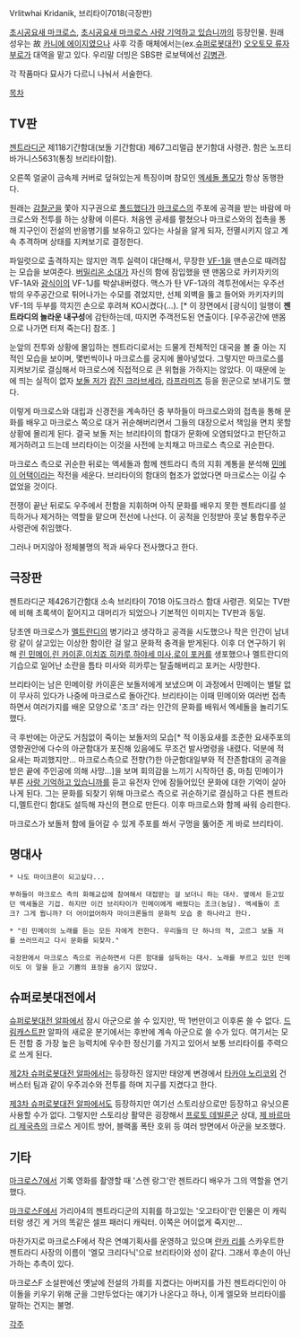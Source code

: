 Vrlitwhai Kridanik, 브리타이7018(극장판)

[[초시공요새 마크로스]], [[초시공요새 마크로스 사랑 기억하고 있습니까]]의 등장인물.
원래 성우는 故 [[카니에 에이지]]였으나 사후 각종 매체에서는(ex.[[슈퍼로봇대전]]) [[오오토모 류자부로]]가 대역을 맡고 있다. 우리말 더빙은 SBS판 로보텍에선 [[김병관]].

각 작품마다 묘사가 다르니 나눠서 서술한다.

[[목차]]
== TV판 ==

[[젠트라디]]군 제118기간함대(보돌 기간함대) 제67그리멀급 분기함대 사령관. 함은 노프티 바가니스5631(통칭 브리타이함).

오른쪽 얼굴이 금속제 커버로 덮혀있는게 특징이며 참모인 [[엑세돌 폴모]]가 항상 동행한다. 

원래는 [[감찰군]]을 쫓아 지구권으로 [[폴드]]했다가 [[마크로스]]의 주포에 공격을 받는 바람에 마크로스와 전투를 하는 상황에 이른다. 처음엔 공세를 펼쳤으나 마크로스와의 접촉을 통해 지구인이 전설의 반응병기를 보유하고 있다는 사실을 알게 되자, 전멸시키지 않고 계속 추격하며 상태를 지켜보기로 결정한다.

파일럿으로 출격하지는 않지만 격투 실력이 대단해서, 무장한 [[VF-1]]을 맨손으로 때려잡는 모습을 보여준다. [[버밀리온 소대]]가 자신의 함에 잠입했을 땐 맨몸으로 카키자키의 VF-1A와 [[광식이]]의 VF-1J를 박살내버렸다. 맥스가 탄 VF-1과의 격투전에서는 우주선 밖의 우주공간으로 튀어나가는 수모를 겪었지만, 선체 외벽을 뚫고 들어와 카키자키의 VF-1의 두부를 깍지낀 손으로 후려쳐 KO시켰다(…). [* 이 장면에서 [광식이] 일행이 '''젠트라디의 놀라운 내구성'''에 감탄하는데, 따지면 주객전도된 연출이다. [우주공간에 맨몸으로 나가면 터져 죽는다] 참조. ]

눈앞의 전투와 상황에 몰입하는 젠트라디로서는 드물게 전체적인 대국을 볼 줄 아는 지적인 모습을 보이며, 몇번씩이나 마크로스를 궁지에 몰아넣었다. 그렇지만 마크로스를 지켜보기로 결심해서 마크로스에 직접적으로 큰 위협을 가하지는 않았다. 이 때문에 눈에 띄는 실적이 없자 [[보돌 저]]가 [[캄진 크라브세라]], [[라프라미즈]] 등을 원군으로 보내기도 했다.

이렇게 마크로스와 대립과 신경전을 계속하던 중 부하들이 마크로스와의 접촉을 통해 문화를 배우고 마크로스 쪽으로 대거 귀순해버리면서 그들의 대장으로서 책임을 면치 못할 상황에 몰리게 된다. 결국 보돌 저는 브리타이의 함대가 문화에 오염되었다고 판단하고 제거하려고 드는데 브리타이는 이것을 사전에 눈치채고 마크로스 측으로 귀순한다.

마크로스 측으로 귀순한 뒤로는 엑세돌과 함께 젠트라디 측의 지휘 계통을 분석해 [[민메이 어택]]이라는 작전을 세운다. 브리타이의 함대의 협조가 없었다면 마크로스는 이길 수 없었을 것이다.

전쟁이 끝난 뒤로도 우주에서 전함을 지휘하며 아직 문화를 배우지 못한 젠트라디를 설득하거나 제거하는 역할을 맡으며 전선에 나선다. 이 공적을 인정받아 훗날 통합우주군 사령관에 취임했다.

그러나 머지않아 정체불명의 적과 싸우다 전사했다고 한다.
== 극장판 ==
젠트라디군 제426기간함대 소속 브리타이 7018 아도크라스 함대 사령관. 외모는 TV판에 비해 초록색이 짙어지고 대머리가 되었으나 기본적인 이미지는 TV판과 동일.

당초엔 마크로스가 [[멜트란디]]의 병기라고 생각하고 공격을 시도했으나 작은 인간이 남녀랑 같이 살고있는 이상한 함이란 걸 알고 문화적 충격을 받게된다. 이후 더 연구하기 위해 [[린 민메이]],[[린 카이훈]],[[이치죠 히카루]],[[하야세 미사]],[[로이 포커]]를 생포했으나 멜트란디의 기습으로 일어난 소란을 틈타 미사와 히카루는 탈출해버리고 포커는 사망한다.

브리타이는 남은 민메이랑 카이훈은 보돌저에게 보냈으며 이 과정에서 민메이는 별탈 없이 무사히 있다가 나중에 마크로스로 돌아간다. 브리타이는 이때 민메이와 여러번 접촉하면서 여러가지를 배운 모양으로 '조크' 라는 인간의 문화를 배워서 엑세돌을 놀리기도 했다.

극 후반에는 아군도 거침없이 죽이는 보돌저의 모습[* 적 이동요새를 조준한 요새주포의 영향권안에 다수의 아군함대가 포진해 있음에도 무조건 발사명령을 내렸다. 덕분에 적 요새는 파괴했지만... 마크로스측으로 전향(?)한 아군함대일부와 적 잔존함대의 공격을 받은 끝에 주인공에 의해 사망...]을 보며 회의감을 느끼기 시작하던 중, 마침 민메이가 부른 [[사랑 기억하고 있습니까]]를 듣고 유전자 안에 잠들어있던 문화에 대한 기억이 살아나게 된다. 그는 문화를 되찾기 위해 마크로스 측으로 귀순하기로 결심하고 다른 젠트라디,멜트란디 함대도 설득해 자신의 편으로 만든다. 이후 마크로스와 함께 싸워 승리한다.

마크로스가 보돌저 함에 들어갈 수 있게 주포를 쏴서 구멍을 뚫어준 게 바로 브리타이.

== 명대사 ==
 * 나도 마이크론이 되고싶다...

 부하들이 마크로스 측의 화해교섭에 참여해서 대접받는 걸 보더니 하는 대사. 옆에서 듣고있던 엑세돌은 기겁. 하지만 이건 브리타이가 민메이에게 배웠다는 조크(농담). 엑세돌이 조크? 그게 뭡니까? 더 어이없어하자 마이크론들의 문화적 모습 중 하나라고 한다.

 * "린 민메이의 노래를 듣는 모든 자에게 전한다. 우리들의 단 하나의 적, 고르그 보돌 저를 쓰러뜨리고 다시 문화를 되찾자."

 극장판에서 마크로스 측으로 귀순하면서 다른 함대를 설득하는 대사. 노래를 부르고 있던 민메이도 이 말을 듣고 기쁨의 표정을 숨기지 않았다.

== 슈퍼로봇대전에서 ==
[[슈퍼로봇대전 알파]]에서 잠시 아군으로 쓸 수 있지만, 딱 1번만이고 이후론 쓸 수 없다. [[드림캐스트]]판 알파의 새로운 분기에서는 후반에 계속 아군으로 쓸 수가 있다. 여기서는 모든 전함 중 가장 높은 능력치에 우수한 정신기를 가지고 있어서 보통 브리타이를 주력으로 쓰게 된다.

[[제2차 슈퍼로봇대전 알파]]에서는 등장하진 않지만 태양계 변경에서 [[타카야 노리코]]외 건버스터 팀과 같이 우주괴수와 전투를 하며 지구를 지켰다고 한다.

[[제3차 슈퍼로봇대전 알파]]에서도 등장하지만 여기선 스토리상으로만 등장하고 유닛으론 사용할 수가 없다. 그렇지만 스토리상 활약은 굉장해서 [[프로토 데빌룬]]군 상대, [[제 바르마리 제국]]측의 크로스 게이트 방어, 블랙홀 폭탄 호위 등 여러 방면에서 아군을 보조했다.

== 기타 ==
[[마크로스7]]에서 기록 영화를 촬영할 때 '스렌 랑그'란 젠트라디 배우가 그의 역할을 연기했다.

[[마크로스F]]에서 가리아4의 젠트라디군의 지휘를 하고있는 '오고타이'란 인물은 이 캐릭터랑 생긴 게 거의 똑같은 셀프 패러디 캐릭터. 이쪽은 어이없게 죽지만...

마찬가지로 마크로스F에서 작은 연예기획사를 운영하고 있으며 [[란카 리]]를 스카우트한 젠트라디 사장의 이름이 '엘모 크리다닉'으로 브리타이와 성이 같다. 그래서 후손이 아닌가하는 추측이 있다. 

마크로스F 소설판에선 옛날에 전설의 가희를 지켰다는 아버지를 가진 젠트라디인이 아이돌을 키우기 위해 군을 그만두었다는 얘기가 나온다고 하나, 이게 엘모와 브리타이를 말하는 건지는 불명.

[[각주]]
